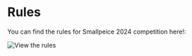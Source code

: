 # Rules

You can find the rules for Smallpeice 2024 competition here!:

![View the rules](https://sourcebots.github.io/smallpeice-rules/)
